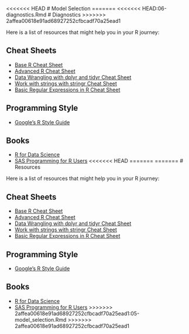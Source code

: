 <<<<<<< HEAD
# Model Selection
=======
<<<<<<< HEAD:06-diagnostics.Rmd
# Diagnostics
>>>>>>> 2affea00618e91ad68927252cfbcadf70a25ead1

Here is a list of resources that might help you in your R journey:

## Cheat Sheets

* [Base R Cheat Sheet](http://github.com/rstudio/cheatsheets/raw/master/base-r.pdf)
* [Advanced R Cheat Sheet](https://www.rstudio.com/wp-content/uploads/2016/02/advancedR.pdf)
* [Data Wrangling with dplyr and tidyr Cheat Sheet](https://www.rstudio.com/wp-content/uploads/2015/02/data-wrangling-cheatsheet.pdf)
* [Work with strings with stringr Cheat Sheet](https://evoldyn.gitlab.io/evomics-2018/ref-sheets/R_strings.pdf)
* [Basic Regular Expressions in R Cheat Sheet](https://www.rstudio.com/wp-content/uploads/2016/09/RegExCheatsheet.pdf)

## Programming Style

* [Google's R Style Guide](https://google.github.io/styleguide/Rguide.html) 

## Books

* [R for Data Science](https://r4ds.had.co.nz/)
* [SAS Programming for R Users](https://support.sas.com/content/dam/SAS/support/en/books/free-books/sas-programming-for-r-users.pdf)
<<<<<<< HEAD
=======
=======
# Resources

Here is a list of resources that might help you in your R journey:

## Cheat Sheets

* [Base R Cheat Sheet](http://github.com/rstudio/cheatsheets/raw/master/base-r.pdf)
* [Advanced R Cheat Sheet](https://www.rstudio.com/wp-content/uploads/2016/02/advancedR.pdf)
* [Data Wrangling with dplyr and tidyr Cheat Sheet](https://www.rstudio.com/wp-content/uploads/2015/02/data-wrangling-cheatsheet.pdf)
* [Work with strings with stringr Cheat Sheet](https://evoldyn.gitlab.io/evomics-2018/ref-sheets/R_strings.pdf)
* [Basic Regular Expressions in R Cheat Sheet](https://www.rstudio.com/wp-content/uploads/2016/09/RegExCheatsheet.pdf)

## Programming Style

* [Google's R Style Guide](https://google.github.io/styleguide/Rguide.html) 

## Books

* [R for Data Science](https://r4ds.had.co.nz/)
* [SAS Programming for R Users](https://support.sas.com/content/dam/SAS/support/en/books/free-books/sas-programming-for-r-users.pdf)
>>>>>>> 2affea00618e91ad68927252cfbcadf70a25ead1:05-model_selection.Rmd
>>>>>>> 2affea00618e91ad68927252cfbcadf70a25ead1
